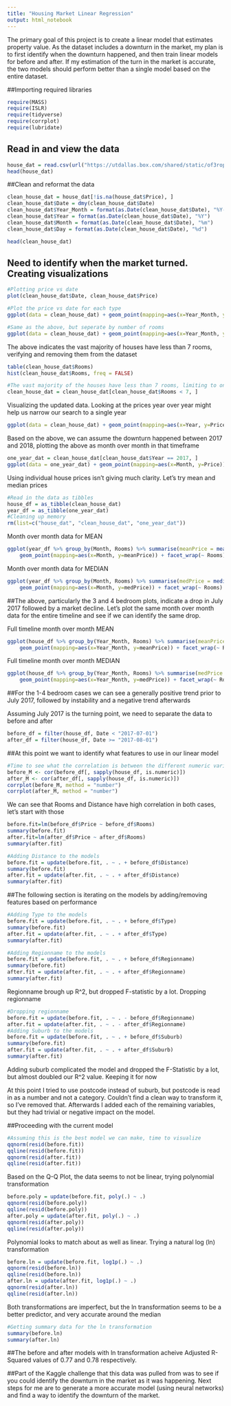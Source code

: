 ```yaml
---
title: "Housing Market Linear Regression"
output: html_notebook
---
```


The primary goal of this project is to create a linear model that estimates property value. As the dataset includes a downturn in the market, my plan is to first identify when the downturn happened, and then train linear models for before and after. If my estimation of the turn in the market is accurate, the two models should perform better than a single model based on the entire dataset.




##Importing required libraries
```r
require(MASS)
require(ISLR)
require(tidyverse)
require(corrplot)
require(lubridate)
```


## Read in and view the data
```r
house_dat = read.csv(url("https://utdallas.box.com/shared/static/of3rop2aqitzxz9ov8uvkg4inh8s6kws.csv"))
head(house_dat)
```

##Clean and reformat the data
```r
clean_house_dat = house_dat[!is.na(house_dat$Price), ]
clean_house_dat$Date = dmy(clean_house_dat$Date)
clean_house_dat$Year_Month = format(as.Date(clean_house_dat$Date), "%Y-%m")
clean_house_dat$Year = format(as.Date(clean_house_dat$Date), "%Y")
clean_house_dat$Month = format(as.Date(clean_house_dat$Date), "%m")
clean_house_dat$Day = format(as.Date(clean_house_dat$Date), "%d")

head(clean_house_dat)
```

## Need to identify when the market turned. Creating visualizations
```r
#Plotting price vs date
plot(clean_house_dat$Date, clean_house_dat$Price)
```

```r
#Plot the price vs date for each type
ggplot(data = clean_house_dat) + geom_point(mapping=aes(x=Year_Month, y=Price)) + facet_wrap(~ Type, nrow=3)
```

```r
#Same as the above, but seperate by number of rooms
ggplot(data = clean_house_dat) + geom_point(mapping=aes(x=Year_Month, y=Price)) + facet_wrap(~ Rooms)
```

The above indicates the vast majority of houses have less than 7 rooms, verifying and removing them from the dataset
```r
table(clean_house_dat$Rooms)
hist(clean_house_dat$Rooms, freq = FALSE)
```

```r
#The vast majority of the houses have less than 7 rooms, limiting to only those - removes 68 rows
clean_house_dat = clean_house_dat[clean_house_dat$Rooms < 7, ]
```


Visualizing the updated data. Looking at the prices year over year might help us narrow our search to a single year
```r
ggplot(data = clean_house_dat) + geom_point(mapping=aes(x=Year, y=Price)) + facet_wrap(~ Rooms)
```



Based on the above, we can assume the downturn happened between 2017 and 2018, plotting the above as month over month in that timeframe
```r
one_year_dat = clean_house_dat[clean_house_dat$Year == 2017, ]
ggplot(data = one_year_dat) + geom_point(mapping=aes(x=Month, y=Price)) + facet_wrap(~ Rooms)
```

Using individual house prices isn't giving much clarity. Let's try mean and median prices
```r
#Read in the data as tibbles
house_df = as_tibble(clean_house_dat)
year_df = as_tibble(one_year_dat)
#Cleaning up memory
rm(list=c("house_dat", "clean_house_dat", "one_year_dat"))
```

Month over month data for MEAN
```r
ggplot(year_df %>% group_by(Month, Rooms) %>% summarise(meanPrice = mean(Price))) +
    geom_point(mapping=aes(x=Month, y=meanPrice)) + facet_wrap(~ Rooms)
```

Month over month data for MEDIAN
```r
ggplot(year_df %>% group_by(Month, Rooms) %>% summarise(medPrice = median(Price))) +
    geom_point(mapping=aes(x=Month, y=medPrice)) + facet_wrap(~ Rooms)
```

##The above, particularly the 3 and 4 bedroom plots, indicate a drop in July 2017 followed by a market decline. Let's plot the same month over month data for the entire timeline and see if we can identify the same drop.

Full timeline month over month MEAN
```r
ggplot(house_df %>% group_by(Year_Month, Rooms) %>% summarise(meanPrice = mean(Price))) +
    geom_point(mapping=aes(x=Year_Month, y=meanPrice)) + facet_wrap(~ Rooms)
```

Full timeline month over month MEDIAN
```r
ggplot(house_df %>% group_by(Year_Month, Rooms) %>% summarise(medPrice = median(Price))) +
    geom_point(mapping=aes(x=Year_Month, y=medPrice)) + facet_wrap(~ Rooms)
```

##For the 1-4 bedroom cases we can see a generally positive trend prior to July 2017, followed by instability and a negative trend afterwards

Assuming July 2017 is the turning point, we need to separate the data to before and after
```r
before_df = filter(house_df, Date < "2017-07-01")
after_df = filter(house_df, Date >= "2017-08-01")
```

##At this point we want to identify what features to use in our linear model
```r
#Time to see what the correlation is between the different numeric variables and price
before_M <- cor(before_df[, sapply(house_df, is.numeric)])
after_M <- cor(after_df[, sapply(house_df, is.numeric)])
corrplot(before_M, method = "number")
corrplot(after_M, method = "number")
```

We can see that Rooms and Distance have high correlation in both cases, let's start with those
```r
before.fit=lm(before_df$Price ~ before_df$Rooms)
summary(before.fit)
after.fit=lm(after_df$Price ~ after_df$Rooms)
summary(after.fit)
```

```r
#Adding Distance to the models
before.fit = update(before.fit, . ~ . + before_df$Distance)
summary(before.fit)
after.fit = update(after.fit, . ~ . + after_df$Distance)
summary(after.fit)
```

##The following section is iterating on the models by adding/removing features based on performance

```r
#Adding Type to the models
before.fit = update(before.fit, . ~ . + before_df$Type)
summary(before.fit)
after.fit = update(after.fit, . ~ . + after_df$Type)
summary(after.fit)
```

```r
#Adding Regionname to the models
before.fit = update(before.fit, . ~ . + before_df$Regionname)
summary(before.fit)
after.fit = update(after.fit, . ~ . + after_df$Regionname)
summary(after.fit)
```

Regionname brough up R^2, but dropped F-statistic by a lot. Dropping regionname

```r
#Dropping regionname
before.fit = update(before.fit, . ~ . - before_df$Regionname)
after.fit = update(after.fit, . ~ . - after_df$Regionname)
#Adding Suburb to the models
before.fit = update(before.fit, . ~ . + before_df$Suburb)
summary(before.fit)
after.fit = update(after.fit, . ~ . + after_df$Suburb)
summary(after.fit)
```

Adding suburb complicated the model and dropped the F-Statistic by a lot, but almost doubled our R^2 value. Keeping it for now

At this point I tried to use postcode instead of suburb, but postcode is read in as a number and not a category. Couldn't find a clean way to transform it, so I've removed that.
Afterwards I added each of the remaining variables, but they had trivial or negative impact on the model.

##Proceeding with the current model

```r
#Assuming this is the best model we can make, time to visualize
qqnorm(resid(before.fit))
qqline(resid(before.fit))
qqnorm(resid(after.fit))
qqline(resid(after.fit))
```

Based on the Q-Q Plot, the data seems to not be linear, trying polynomial transformation
```r
before.poly = update(before.fit, poly(.) ~ .)
qqnorm(resid(before.poly))
qqline(resid(before.poly))
after.poly = update(after.fit, poly(.) ~ .)
qqnorm(resid(after.poly))
qqline(resid(after.poly))
```

Polynomial looks to match about as well as linear. Trying a natural log (ln) transformation
```r
before.ln = update(before.fit, log1p(.) ~ .)
qqnorm(resid(before.ln))
qqline(resid(before.ln))
after.ln = update(after.fit, log1p(.) ~ .)
qqnorm(resid(after.ln))
qqline(resid(after.ln))
```

Both transformations are imperfect, but the ln transformation seems to be a better predictor, and very accurate around the median
```r
#Getting summary data for the ln transformation
summary(before.ln)
summary(after.ln)
```

##The before and after models with ln transformation acheive Adjusted R-Squared values of 0.77 and 0.78 respectively.

##Part of the Kaggle challenge that this data was pulled from was to see if you could identify the downturn in the market as it was happening. Next steps for me are to generate a more accurate model (using neural networks) and find a way to identify the downturn of the market.